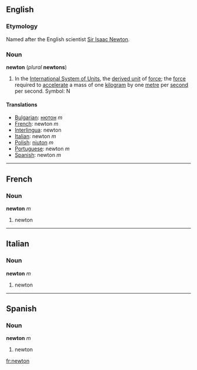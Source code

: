 {{wikipedia}}
==English==
===Etymology===
Named after the English scientist [[w:Isaac_Newton|Sir Isaac Newton]].

===Noun===
'''newton''' (''plural'' '''newtons''')

#In the [[SI|International System of Units]], the [[Wiktionary_Appendix:SI_units|derived unit]] of [[force]]; the [[force]] required to [[accelerate]] a mass of one [[kilogram]] by one [[metre]] per [[second]] per second.  Symbol: N


====Translations====

*[[Bulgarian]]: [[нютон]] ''m''
*[[French]]: newton ''m''
*[[Interlingua]]: newton
*[[Italian]]: newton ''m''
*[[Polish]]: [[niuton]] ''m''
*[[Portuguese]]: newton ''m''
*[[Spanish]]: newton ''m''

----
==French==
===Noun===
'''newton''' ''m''


#newton

----
==Italian==
===Noun===
'''newton''' ''m''

#newton

----
==Spanish==
===Noun===
'''newton''' ''m''

#newton

[[fr:newton]]